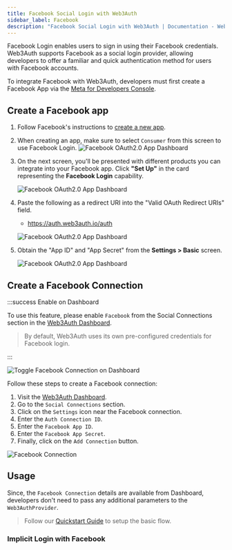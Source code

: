 ```yaml
---
title: Facebook Social Login with Web3Auth
sidebar_label: Facebook
description: "Facebook Social Login with Web3Auth | Documentation - Web3Auth"
---
```



Facebook Login enables users to sign in using their Facebook credentials. Web3Auth supports Facebook
as a social login provider, allowing developers to offer a familiar and quick authentication method
for users with Facebook accounts.

To integrate Facebook with Web3Auth, developers must first create a Facebook App via the
[Meta for Developers Console](https://developers.facebook.com/).

## Create a Facebook app

1. Follow Facebook's instructions to
   [create a new app](https://developers.facebook.com/docs/development/create-an-app).
2. When creating an app, make sure to select `Consumer` from this screen to use Facebook Login.
   ![Facebook OAuth2.0 App Dashboard](/guides/social-providers/facebook/facebook-app.png)

3. On the next screen, you'll be presented with different products you can integrate into your
   Facebook app. Click **"Set Up"** in the card representing the **Facebook Login** capability.

   ![Facebook OAuth2.0 App Dashboard](/guides/social-providers/facebook/facebook-login-setup.png)

4. Paste the following as a redirect URI into the "Valid OAuth Redirect URIs" field.

   - https://auth.web3auth.io/auth

   ![Facebook OAuth2.0 App Dashboard](/guides/social-providers/facebook/facebook-login-settings-oauth.png)

5. Obtain the "App ID" and "App Secret" from the **Settings > Basic** screen.

   ![Facebook OAuth2.0 App Dashboard](/guides/social-providers/facebook/facebook-app-id-secret.png)

## Create a Facebook Connection

:::success Enable on Dashboard

To use this feature, please enable `Facebook` from the Social Connections section in the
[Web3Auth Dashboard](https://dashboard.web3auth.io).

> By default, Web3Auth uses its own pre-configured credentials for Facebook login.

:::

<div style={{ display: "flex", margin: "20px 0", justifyContent: "center" }}>
  <img
    src={FacebookToggle}
    style={{
      maxWidth: "800px",
      borderRadius: "8px",
      boxShadow: "0 2px 6px rgba(0, 0, 0, 0.1)",
    }}
    alt="Toggle Facebook Connection on Dashboard"
  />
</div>

Follow these steps to create a Facebook connection:

1. Visit the [Web3Auth Dashboard](https://dashboard.web3auth.io).
1. Go to the `Social Connections` section.
1. Click on the `Settings` icon near the Facebook connection.
1. Enter the `Auth Connection ID`.
1. Enter the `Facebook App ID`.
1. Enter the `Facebook App Secret`.
1. Finally, click on the `Add Connection` button.

<div style={{ display: "flex", margin: "20px 0", justifyContent: "center" }}>
  <img
    src={FacebookConnection}
    style={{
      maxWidth: "600px",
      borderRadius: "8px",
      boxShadow: "0 2px 6px rgba(0, 0, 0, 0.1)",
    }}
    alt="Facebook Connection"
  />
</div>

## Usage

Since, the `Facebook Connection` details are available from Dashboard, developers don't need to pass
any additional parameters to the `Web3AuthProvider`.

> Follow our [Quickstart Guide](/quick-start) to setup the basic flow.

### Implicit Login with Facebook

<ImplicitLoginFacebook />
